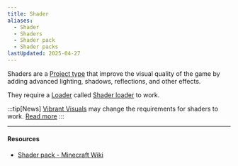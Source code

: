 ```yaml
---
title: Shader
aliases:
  - Shader
  - Shaders
  - Shader pack
  - Shader packs
lastUpdated: 2025-04-27
---
```


Shaders are a [Project type](/projecttype) that improve the visual quality of the game by adding advanced lighting, shadows, reflections, and other effects.

They require a [Loader](/modloader) called [Shader loader](/shaderloader) to work.

:::tip[News]
[Vibrant Visuals](/vibrantvisuals) may change the requirements for shaders to work. [Read more](/vibrantvisuals#modding)
:::

---

#### Resources
- [Shader pack - Minecraft Wiki](https://minecraft.wiki/w/Mod#Shader_pack)